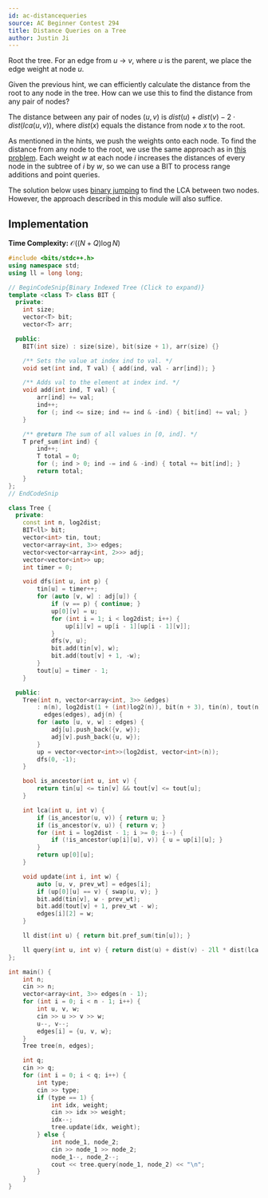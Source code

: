 ```yaml
---
id: ac-distancequeries
source: AC Beginner Contest 294
title: Distance Queries on a Tree
author: Justin Ji
---
```


<Spoiler title = "Hint">

Root the tree. For an edge from $u$ -> $v$, where $u$ is
the parent, we place the edge weight at node $u$.

</Spoiler>

<Spoiler title = "Hint 2">

Given the previous hint, we can efficiently calculate the distance from the root
to any node in the tree. How can we use this to find the distance from any pair
of nodes?

</Spoiler>

<Spoiler title = "Answer to Hint 2">

The distance between any pair of nodes $(u, v)$ is
$dist(u) + dist(v) - 2 \cdot dist(lca(u, v))$,
where $dist(x)$ equals the distance from node $x$ to the
root.

</Spoiler>

<Spoiler title = "Explanation">

As mentioned in the hints, we push the weights onto each node. To find the distance from any node to the root,
we use the same approach as in [this problem](https://usaco.guide/problems/cses-1138-path-queries/solution). Each weight $w$ at each node $i$ increases the distances of every node in the subtree of $i$ by $w$, so we can use a BIT to process range additions and point queries.

The solution below uses [binary jumping](https://usaco.guide/plat/binary-jump) to find the LCA between two nodes. However, the approach described in this module will also suffice.

## Implementation

**Time Complexity:** $\mathcal{O}((N + Q)\log{N})$

<LanguageSection>
<CPPSection>

```cpp
#include <bits/stdc++.h>
using namespace std;
using ll = long long;

// BeginCodeSnip{Binary Indexed Tree (Click to expand)}
template <class T> class BIT {
  private:
	int size;
	vector<T> bit;
	vector<T> arr;

  public:
	BIT(int size) : size(size), bit(size + 1), arr(size) {}

	/** Sets the value at index ind to val. */
	void set(int ind, T val) { add(ind, val - arr[ind]); }

	/** Adds val to the element at index ind. */
	void add(int ind, T val) {
		arr[ind] += val;
		ind++;
		for (; ind <= size; ind += ind & -ind) { bit[ind] += val; }
	}

	/** @return The sum of all values in [0, ind]. */
	T pref_sum(int ind) {
		ind++;
		T total = 0;
		for (; ind > 0; ind -= ind & -ind) { total += bit[ind]; }
		return total;
	}
};
// EndCodeSnip

class Tree {
  private:
	const int n, log2dist;
	BIT<ll> bit;
	vector<int> tin, tout;
	vector<array<int, 3>> edges;
	vector<vector<array<int, 2>>> adj;
	vector<vector<int>> up;
	int timer = 0;

	void dfs(int u, int p) {
		tin[u] = timer++;
		for (auto [v, w] : adj[u]) {
			if (v == p) { continue; }
			up[0][v] = u;
			for (int i = 1; i < log2dist; i++) {
				up[i][v] = up[i - 1][up[i - 1][v]];
			}
			dfs(v, u);
			bit.add(tin[v], w);
			bit.add(tout[v] + 1, -w);
		}
		tout[u] = timer - 1;
	}

  public:
	Tree(int n, vector<array<int, 3>> &edges)
	    : n(n), log2dist(1 + (int)log2(n)), bit(n + 3), tin(n), tout(n),
	      edges(edges), adj(n) {
		for (auto [u, v, w] : edges) {
			adj[u].push_back({v, w});
			adj[v].push_back({u, w});
		}
		up = vector<vector<int>>(log2dist, vector<int>(n));
		dfs(0, -1);
	}

	bool is_ancestor(int u, int v) {
		return tin[u] <= tin[v] && tout[v] <= tout[u];
	}

	int lca(int u, int v) {
		if (is_ancestor(u, v)) { return u; }
		if (is_ancestor(v, u)) { return v; }
		for (int i = log2dist - 1; i >= 0; i--) {
			if (!is_ancestor(up[i][u], v)) { u = up[i][u]; }
		}
		return up[0][u];
	}

	void update(int i, int w) {
		auto [u, v, prev_wt] = edges[i];
		if (up[0][u] == v) { swap(u, v); }
		bit.add(tin[v], w - prev_wt);
		bit.add(tout[v] + 1, prev_wt - w);
		edges[i][2] = w;
	}

	ll dist(int u) { return bit.pref_sum(tin[u]); }

	ll query(int u, int v) { return dist(u) + dist(v) - 2ll * dist(lca(u, v)); }
};

int main() {
	int n;
	cin >> n;
	vector<array<int, 3>> edges(n - 1);
	for (int i = 0; i < n - 1; i++) {
		int u, v, w;
		cin >> u >> v >> w;
		u--, v--;
		edges[i] = {u, v, w};
	}
	Tree tree(n, edges);

	int q;
	cin >> q;
	for (int i = 0; i < q; i++) {
		int type;
		cin >> type;
		if (type == 1) {
			int idx, weight;
			cin >> idx >> weight;
			idx--;
			tree.update(idx, weight);
		} else {
			int node_1, node_2;
			cin >> node_1 >> node_2;
			node_1--, node_2--;
			cout << tree.query(node_1, node_2) << "\n";
		}
	}
}
```

</CPPSection>
</LanguageSection>

</Spoiler>
